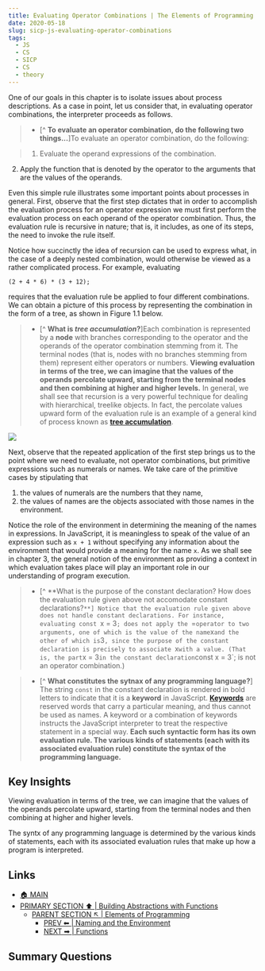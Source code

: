 ```yaml
---
title: Evaluating Operator Combinations | The Elements of Programming
date: 2020-05-18
slug: sicp-js-evaluating-operator-combinations
tags:
  - JS
  - CS
  - SICP
  - CS
  - theory
---
```


One of our goals in this chapter is to isolate issues about process descriptions. As a case in point, let us consider that, in evaluating operator combinations, the interpreter proceeds as follows.

>- [^ **To evaluate an operator combination, do the following two things...**]To evaluate an operator combination, do the following:

>1. Evaluate the operand expressions of the combination.
2. Apply the function that is denoted by the operator to the arguments that are the values of the operands.

Even this simple rule illustrates some important points about processes in general. First, observe that the first step dictates that in order to accomplish the evaluation process for an operator expression we must first perform the evaluation process on each operand of the operator combination. Thus, the evaluation rule is recursive in nature; that is, it includes, as one of its steps, the need to invoke the rule itself.

Notice how succinctly the idea of recursion can be used to express what, in the case of a deeply nested combination, would otherwise be viewed as a rather complicated process. For example, evaluating

`(2 + 4 * 6) * (3 + 12);`

requires that the evaluation rule be applied to four different combinations. We can obtain a picture of this process by representing the combination in the form of a tree, as shown in Figure 1.1 below.  

>- [^ **What is _tree accumulation_?**]Each combination is represented by a **node** with branches corresponding to the operator and the operands of the operator combination stemming from it. The terminal nodes (that is, nodes with no branches stemming from them) represent either operators or numbers. **Viewing evaluation in terms of the tree, we can imagine that the values of the operands percolate upward, starting from the terminal nodes and then combining at higher and higher levels.** In general, we shall see that recursion is a very powerful technique for dealing with hierarchical, treelike objects. In fact, the percolate values upward form of the evaluation rule is an example of a general kind of process known as [**tree accumulation**]().

![](tree-accumulation.png)

Next, observe that the repeated application of the first step brings us to the point where we need to evaluate, not operator combinations, but primitive expressions such as numerals or names. We take care of the primitive cases by stipulating that

 1. the values of numerals are the numbers that they name,
 2. the values of names are the objects associated with those names in the environment.
 
Notice the role of the environment in determining the meaning of the names in expressions. In JavaScript, it is meaningless to speak of the value of an expression such as `x + 1` without specifying any information about the environment that would provide a meaning for the name `x`. As we shall see in chapter 3, the general notion of the environment as providing a context in which evaluation takes place will play an important role in our understanding of program execution.

>- [^ **What is the purpose of the constant declaration? How does the evaluation rule given above not accomodate constant declarations?`**]
Notice that the evaluation rule given above does not handle constant declarations. For instance, evaluating const `x = 3`; does not apply the `=` operator to two arguments, one of which is the value of the name `x` and the other of which is `3`, since the purpose of the constant declaration is precisely to associate `x` with a value. (That is, the part `x = 3` in the constant declaration `const x = 3`; is not an operator combination.)

>- [^ **What constitutes the sytnax of any programming language?**]
The string `const` in the constant declaration is rendered in bold letters to indicate that it is a **keyword** in JavaScript. [**Keywords**]() are reserved words that carry a particular meaning, and thus cannot be used as names. A keyword or a combination of keywords instructs the JavaScript interpreter to treat the respective statement in a special way. **Each such syntactic form has its own evaluation rule. The various kinds of statements (each with its associated evaluation rule) constitute the syntax of the programming language.**

## Key Insights 
Viewing evaluation in terms of the tree, we can imagine that the values of the operands percolate upward, starting from the terminal nodes and then combining at higher and higher levels.

The syntx of any programming language is determined by the various kinds of statements, each with its associated evaluation rules that make up how a program is interpreted.

## Links 
- [🏠 MAIN](sicp-js-main)
- [PRIMARY SECTION ⬆ | Building Abstractions with Functions](/sicp-js-building-abstractions-with-functions)
    - [PARENT SECTION ↖ | Elements of Programming](/sicp-js-elements-of-programming)
        - [PREV ⬅ | Naming and the Environment](/sicp-js-naming-and-environments)
        - [NEXT ➡ | Functions ](/sicp-js-functions)

## Summary Questions

